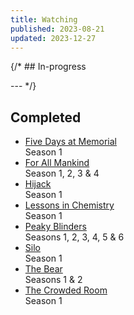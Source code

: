 ```yaml
---
title: Watching
published: 2023-08-21
updated: 2023-12-27
---
```


{/* ## In-progress

--- */}

## Completed

- [Five Days at Memorial](https://www.imdb.com/title/tt3283594) <br/><span>Season 1</span>
- [For All Mankind](https://www.imdb.com/title/tt7772588) <br/><span>Season 1, 2, 3 & 4</span>
- [Hijack](https://www.imdb.com/title/tt19854762/) <br/><span>Season 1</span>
- [Lessons in Chemistry](https://www.imdb.com/title/tt13911628/) <br/><span>Season 1</span>
- [Peaky Blinders](https://www.imdb.com/title/tt2442560/) <br/><span>Seasons 1, 2, 3, 4, 5 & 6</span>
- [Silo](https://www.imdb.com/title/tt14688458/) <br/><span>Season 1</span>
- [The Bear](https://www.imdb.com/title/tt14452776/) <br/><span>Seasons 1 & 2</span>
- [The Crowded Room](https://www.imdb.com/title/tt14417718/) <br/><span>Season 1</span>
